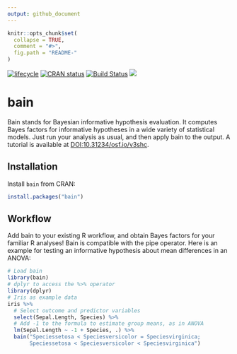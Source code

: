 ```yaml
---
output: github_document
---
```


<!-- README.md is generated from README.Rmd. Please edit that file -->

```r
knitr::opts_chunk$set(
  collapse = TRUE,
  comment = "#>",
  fig.path = "README-"
)
```


[![lifecycle](https://img.shields.io/badge/lifecycle-stable-brightgreen.svg)](https://www.tidyverse.org/lifecycle/#stable)
[![CRAN status](https://www.r-pkg.org/badges/version/bain)](https://cran.r-project.org/package=bain)
[![Build Status](https://travis-ci.org/cjvanlissa/bain.svg?branch=master)](https://travis-ci.org/cjvanlissa/bain)
[![](https://cranlogs.r-pkg.org/badges/bain)](https://cran.r-project.org/package=bain)
<!--[![Codecov test coverage](https://codecov.io/gh/cjvanlissa/bain/branch/master/graph/badge.svg)](https://codecov.io/gh/cjvanlissa/bain?branch=master)-->

# bain

Bain stands for Bayesian informative hypothesis evaluation. It computes Bayes factors for informative hypotheses in a wide variety of statistical models. Just run your analysis as usual, and then apply bain to the output. A tutorial is available at [DOI:10.31234/osf.io/v3shc](https://psyarxiv.com/v3shc/).

## Installation

Install `bain` from CRAN:

```r
install.packages("bain")
```

## Workflow

Add bain to your existing R workflow, and obtain Bayes factors for your familiar R analyses! Bain is compatible with the pipe operator. Here is an example for testing an informative hypothesis about mean differences in an ANOVA:

```r
# Load bain
library(bain)
# dplyr to access the %>% operator
library(dplyr)
# Iris as example data
iris %>%
  # Select outcome and predictor variables
  select(Sepal.Length, Species) %>%      
  # Add -1 to the formula to estimate group means, as in ANOVA
  lm(Sepal.Length ~ -1 + Species, .) %>% 
  bain("Speciessetosa < Speciesversicolor = Speciesvirginica;
       Speciessetosa < Speciesversicolor < Speciesvirginica")
```
